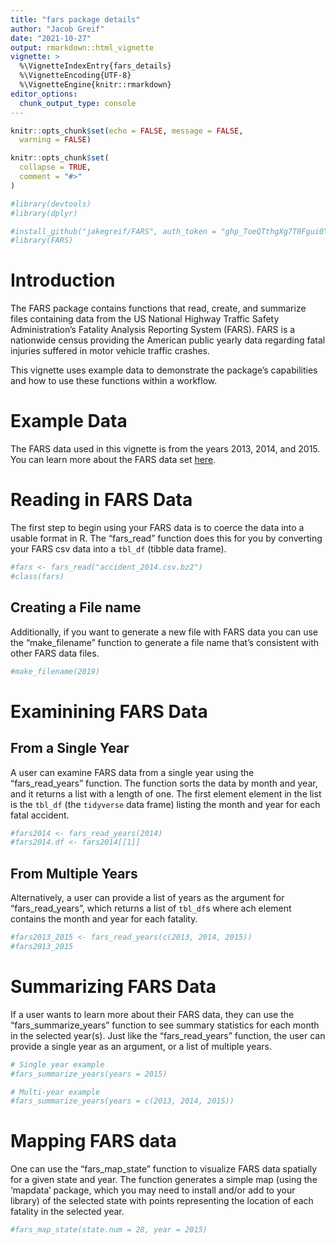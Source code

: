 ```yaml
---
title: "fars package details"
author: "Jacob Greif"
date: "2021-10-27"
output: rmarkdown::html_vignette
vignette: >
  %\VignetteIndexEntry{fars_details}
  %\VignetteEncoding{UTF-8}
  %\VignetteEngine{knitr::rmarkdown}
editor_options: 
  chunk_output_type: console
---
```

```r
knitr::opts_chunk$set(echo = FALSE, message = FALSE,
  warning = FALSE)

knitr::opts_chunk$set(
  collapse = TRUE,
  comment = "#>"
)
```


```r
#library(devtools)
#library(dplyr)

#install_github("jakegreif/FARS", auth_token = "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")
#library(FARS)
```

# Introduction

The FARS package contains functions that read, create, and summarize files 
containing data from the US National Highway Traffic Safety Administration's 
Fatality Analysis Reporting System (FARS). FARS is a nationwide census providing
the American public yearly data regarding fatal injuries suffered in motor 
vehicle traffic crashes.

This vignette uses example data to demonstrate the package's capabilities and 
how to use these functions within a workflow.

# Example Data
The FARS data used in this vignette is from the years 2013, 2014, and 2015. You
can learn more about the FARS data set [here](https://www.nhtsa.gov/research-data/fatality-analysis-reporting-system-fars).

# Reading in FARS Data

The first step to begin using your FARS data is to coerce the data into a usable 
format in R. The "fars_read" function does this for you by converting your FARS
csv data into a `tbl_df` (tibble data frame).

```r
#fars <- fars_read("accident_2014.csv.bz2")
#class(fars)
```

## Creating a File name

Additionally, if you want to generate a new file with FARS data you can use the 
"make_filename" function to generate a file name that's consistent with other
FARS data files.

```r
#make_filename(2019)
```

# Examinining FARS Data

## From a Single Year

A user can examine FARS data from a single year using the "fars_read_years"
function. The function sorts the data by month and year, and it returns a list 
with a length of one. The first element element in the list is the `tbl_df` (the
`tidyverse` data frame) listing the month and year for each fatal accident.

```r
#fars2014 <- fars_read_years(2014)
#fars2014.df <- fars2014[[1]]
```

## From Multiple Years

Alternatively, a user can provide a list of years as the argument for 
"fars_read_years", which returns a list of `tbl_df`s where ach element contains 
the month and year for each fatality.

```r
#fars2013_2015 <- fars_read_years(c(2013, 2014, 2015))
#fars2013_2015
```

# Summarizing FARS Data

If a user wants to learn more about their FARS data, they can use the 
"fars_summarize_years" function to see summary statistics for each month in the
selected year(s). Just like the "fars_read_years" function, the user can provide
a single year as an argument, or a list of multiple years.

```r
# Single year example
#fars_summarize_years(years = 2015)

# Multi-year example
#fars_summarize_years(years = c(2013, 2014, 2015))
```

# Mapping FARS data

One can use the "fars_map_state" function to visualize FARS data spatially for
a given state and year. The function generates a simple map (using the 'mapdata'
package, which you may need to install and/or add to your library) of the 
selected state with points representing the location of each fatality in the 
selected year.

```r
#fars_map_state(state.num = 28, year = 2015)
```
